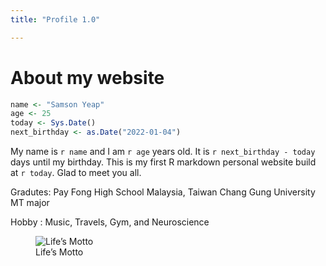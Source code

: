 ```yaml
---
title: "Profile 1.0"

---
```


# About my website
```r
name <- "Samson Yeap" 
age <- 25
today <- Sys.Date() 
next_birthday <- as.Date("2022-01-04")
```
My name is `r name` and I am `r age` years old. It is `r next_birthday - today` days until my birthday. This is my first R markdown personal website build at `r today`. Glad to meet you all.

Gradutes: Pay Fong High School Malaysia, Taiwan Chang Gung University MT major

Hobby   : Music, Travels, Gym, and Neuroscience

![Life's Motto](https://www.google.com/url?sa=i&url=https%3A%2F%2Fwww.tabtag.com%2Fproducts%2Fglowing-macbook-sticker-stay-hungry-stay-foolish&psig=AOvVaw22yjZSq5pHIvq_EbRNe9qO&ust=1634050082998000&source=images&cd=vfe&ved=0CAsQjRxqFwoTCIjmsIrNwvMCFQAAAAAdAAAAABAJ)



